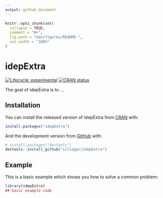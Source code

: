 ```yaml
---
output: github_document
---
```


<!-- README.md is generated from README.Rmd. Please edit that file -->

```r
knitr::opts_chunk$set(
  collapse = TRUE,
  comment = "#>",
  fig.path = "man/figures/README-",
  out.width = "100%"
)
```

# idepExtra

<!-- badges: start -->
[![Lifecycle: experimental](https://img.shields.io/badge/lifecycle-experimental-orange.svg)](https://lifecycle.r-lib.org/articles/stages.html#experimental)
[![CRAN status](https://www.r-pkg.org/badges/version/idepExtra)](https://CRAN.R-project.org/package=idepExtra)
<!-- badges: end -->

The goal of idepExtra is to ...

## Installation

You can install the released version of idepExtra from [CRAN](https://CRAN.R-project.org) with:

``` r
install.packages("idepExtra")
```

And the development version from [GitHub](https://github.com/) with:

``` r
# install.packages("devtools")
devtools::install_github("villegar/idepExtra")
```
## Example

This is a basic example which shows you how to solve a common problem:

```r
library(idepExtra)
## basic example code
```
